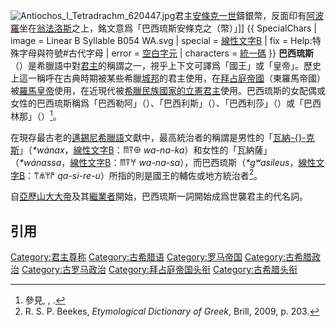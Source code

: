 [[File:Antiochos_I_Tetradrachm_620447.jpg|thumb]]君主[[安條克一世|安條克一世]]鑄銀幣，反面印有[[阿波羅|阿波羅]]坐在[[翁法洛斯|翁法洛斯]]之上，銘文{{lang|grc|ΒΑΣΙΛΕΩΣ ΑΝΤΙΟΧΟΥ}}意爲「巴西琉斯安條克之（幣）」]]
{{ SpecialChars
| image      = Linear B Syllable B054 WA.svg
| special    = [[線性文字B|線性文字B]]
| fix        = Help:特殊字母與符號#古代字母
| error      = [[亂碼|空白字元]]
| characters = [[統一碼收錄的字符|統一碼]]
}}
'''巴西琉斯'''（{{lang-grc-gre|βασιλεύς}}）是希臘語中對[[君主|君主]]的稱謂之一，視乎上下文可譯爲「國王」或「皇帝」。歷史上這一稱呼在古典時期被某些希臘[[城邦|城邦]]的君主使用，在[[拜占庭帝國|拜占庭帝國]]（東羅馬帝國）被[[拜占庭皇帝|羅馬皇帝]]使用，在近現代被[[希腊君主列表|希臘民族國家的立憲君主]]使用。巴西琉斯的女配偶或女性的巴西琉斯稱爲「巴西勒阿」（{{lang|grc|βασίλεια}}）、「巴西利斯」（{{lang|grc|βασιλίς}}）、「巴西利莎」（{{lang|grc|βασίλισσα}}）或「巴西林那」（{{lang|grc|βασιλίννα}}）<ref>參見{{LSJ|basi/leia1|βασίλεια}}, {{LSJ|basili/s|βασιλίς}}, {{LSJ|basi/lissa|βασίλισσα}}.</ref>。

在現存最古老的[[邁錫尼希臘語|邁錫尼希臘語]]文獻中，最高統治者的稱謂是男性的「[[瓦納克斯|瓦納-{}-克斯]]」（''*wánax''，[[線性文字B|線性文字B]]：𐀷𐀙𐀏 ''wa-na-ka''）和女性的「瓦納薩」（''*wánassa''，[[線性文字B|線性文字B]]：𐀷𐀙𐀭 ''wa-na-sa''），而巴西琉斯（''*gʷasileus''，[[線性文字B|線性文字B]]：𐀣𐀯𐀩𐀄 ''qa-si-re-u''）所指的則是國王的輔佐或地方統治者<ref>R. S. P. Beekes, ''Etymological Dictionary of Greek'', Brill, 2009, p. 203.</ref>。

自[[亞歷山大大帝|亞歷山大大帝]]及其[[繼業者|繼業者]]開始，巴西琉斯一詞開始成爲世襲君主的代名詞。

==引用==
{{reflist}}

{{hist-stub}}
{{拜占庭帝國主題}}
[[Category:君主尊称|Category:君主尊称]]
[[Category:古希腊语|Category:古希腊语]]
[[Category:罗马帝国|Category:罗马帝国]]
[[Category:古希腊政治|Category:古希腊政治]]
[[Category:古罗马政治|Category:古罗马政治]]
[[Category:拜占庭帝国头衔|Category:拜占庭帝国头衔]]
[[Category:古希腊头衔|Category:古希腊头衔]]